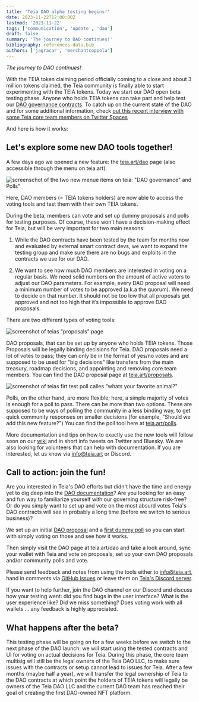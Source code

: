 ```yaml
---
title: 'Teia DAO alpha testing begins!'
date: 2023-11-22T12:00:00Z
lastmod: '2023-11-22'
tags: ['communication', 'update', 'dao']
draft: false
summary: 'The journey to DAO continues!'
bibliography: references-data.bib
authors: ['jagracar', 'merchantcoppola']
---
```






_The journey to DAO continues!_

With the TEIA token claiming period officially coming to a close and about 3 million tokens claimed, the Teia community is finally able to start experimenting with the TEIA tokens. Today we start our DAO open beta testing phase. Anyone who holds TEIA tokens can take part and help test our [DAO governance contracts](https://github.com/teia-community/teia-docs/wiki/Governance-on-Teia). To catch up on the current state of the DAO and for some additional information, check [out this recent interview with some Teia core team members on Twitter Spaces](https://twitter.com/i/spaces/1YpKkwXeYLAKj?s=20)

And here is how it works:
                                                                                                                                                                      
## Let's explore some new DAO tools together!                                                              

A few days ago we opened a new feature: the [teia.art/dao](https://teia.art/dao) page (also accessible through the menu on teia.art).

![screenschot of the two new menue items on teia: "DAO governance" and Polls"](https://github.com/teia-community/teia-blog/assets/97635650/7a8c36dc-5a9a-4383-bfae-0f34561fcc0e)

Here, DAO members (= TEIA tokens holders) are now able to access the voting tools and test them with their own TEIA tokens.
 
During the beta, members can vote and set up dummy proposals and polls for testing purposes. Of course, these won’t have a decision-making effect for Teia, but will be very important for two main reasons:

1) While the DAO contracts have been tested by the team for months now and evaluated by external smart contract devs, we want to expand the testing group and make sure there are no bugs and exploits in the contracts we use for our DAO.

2) We want to see how much DAO members are interested in voting on a regular basis. We need solid numbers on the amount of active voters to adjust our DAO parameters. For example, every DAO proposal will need a minimum number of votes to be approved (a.k.a the quorum). We need to decide on that number. It should not be too low that all proposals get approved and not too high that it’s impossible to approve DAO proposals. 

There are two different types of voting tools: 

![screenshot of teias "proposals" page](https://github.com/teia-community/teia-blog/assets/97635650/62cc1311-8033-4323-a6e8-8579e565a563)

DAO proposals, that can be set up by anyone who holds TEIA tokens. Those Proposals will be legally binding decisions for Teia. DAO proposals need a lot of votes to pass; they can only be in the format of yes/no votes and are supposed to be used for "big decisions" like transfers from the main treasury, roadmap decisions, and appointing and removing core team members. You can find the DAO proposal page at [teia.art/proposals](https://teia.art/dao/proposals).

![screenshot of teias firt test poll calles "whats your favorite animal?"](https://github.com/teia-community/teia-blog/assets/97635650/8d1dfe06-bdd2-4fa1-9aa8-bf0231ed8015)

Polls, on the other hand, are more flexible; here, a simple majority of votes is enough for a poll to pass. There can be more than two options. These are supposed to be ways of polling the community in a less binding way, to get quick community responses on smaller decisions (for example, "Should we add this new feature?") You can find the poll tool here at [teia.art/polls](https://teia.art/polls).

More documentation and tips on how to exactly use the new tools will follow soon on our [wiki](https://github.com/teia-community/teia-docs/wiki/) and in short info tweets on Twitter and Bluesky. We are also looking for volunteers that can help with documentation. If you are interested, let us know via info@teia.art or Discord.

## Call to action: join the fun!

Are you interested in Teia's DAO efforts but didn't have the time and energy yet to dig deep into the [DAO documentation](https://github.com/teia-community/teia-docs/wiki/Governance-on-Teia)? Are you looking for an easy and fun way to familiarize yourself with our governing structure risk-free? Or do you simply want to set up and vote on the most absurd votes Teia's DAO contracts will see in probably a long time (before we switch to serious business)?

We set up an initial [DAO proposal](https://teia.art/dao/proposals) and a [first dummy poll](https://teia.art/polls) so you can start with simply voting on those and see how it works.

Then simply visit the DAO page at teia.art/dao and take a look around, sync your wallet with Teia and vote on proposals, set up your own DAO proposals and/or community polls and vote.

                                                                                                                                                                      
Please send feedback and notes from using the tools either to info@teia.art, hand in comments via  [GitHub issues](https://github.com/teia-community/teia-ui/issues) or leave them on [Teia's Discord server](https://discord.gg/AFfn4Ra9VS).

If you want to help further, join the DAO channel on our Discord and discuss how your testing went: did you find bugs in the user interface? What is the user experience like? Did we miss something? Does voting work with all wallets … any feedback is highly appreciated.

## What happens after the beta?

This testing phase will be going on for a few weeks before we switch to the next phase of the DAO launch: we will start using the tested contracts and UI for voting on actual decisions for Teia. During this phase, the core team multisig will still be the legal owners of the Teia DAO LLC, to make sure issues with the contracts or setup cannot lead to issues for Teia. After a few months (maybe half a year), we will transfer the legal ownership of Teia to the DAO contracts at which point the holders of TEIA tokens will legally be owners of the Teia DAO LLC and the current DAO team has reached their goal of creating the first DAO-owned NFT platform.
